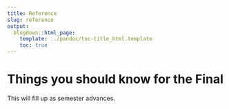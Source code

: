 ```yaml
---
title: Reference
slug: reference
output:
  blogdown::html_page:
    template: ../pandoc/toc-title_html.template
    toc: true
---
```






# Things you should know for the Final

This will fill up as semester advances.